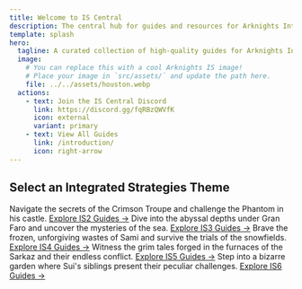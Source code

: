 ```yaml
---
title: Welcome to IS Central
description: The central hub for guides and resources for Arknights Integrated Strategies.
template: splash
hero:
  tagline: A curated collection of high-quality guides for Arknights Integrated Strategies, created by the community, for the community.
  image:
    # You can replace this with a cool Arknights IS image!
    # Place your image in `src/assets/` and update the path here.
    file: ../../assets/houston.webp
  actions:
    - text: Join the IS Central Discord
      link: https://discord.gg/fqRBzQWVfK
      icon: external
      variant: primary
    - text: View All Guides
      link: /introduction/
      icon: right-arrow
---
```


## Select an Integrated Strategies Theme

<CardGrid stagger>
	<Card title="Phantom & Crimson Solitaire (IS2)" icon="puzzle-piece">
		Navigate the secrets of the Crimson Troupe and challenge the Phantom in his castle.
		<a href="/is2-phantom/overview/">Explore IS2 Guides →</a>
	</Card>
	<Card title="Mizuki & Caerula Arbor (IS3)" icon="waves">
		Dive into the abyssal depths under Gran Faro and uncover the mysteries of the sea.
		<a href="/is3-mizuki/overview/">Explore IS3 Guides →</a>
	</Card>
	<Card title="Expeditioner's Joklumarkar (IS4)" icon="compass">
		Brave the frozen, unforgiving wastes of Sami and survive the trials of the snowfields.
		<a href="/is4-expeditioners/overview/">Explore IS4 Guides →</a>
	</Card>
    <Card title="Sarkaz's Furnaceside Fables (IS5)" icon="flame">
		Witness the grim tales forged in the furnaces of the Sarkaz and their endless conflict.
		<a href="/is5-sarkaz/overview/">Explore IS5 Guides →</a>
	</Card>
    <Card title="Sui's Garden of Grotesqueries (IS6)" icon="potted-plant">
		Step into a bizarre garden where Sui's siblings present their peculiar challenges.
		<a href="/is6-sui/overview/">Explore IS6 Guides →</a>
	</Card>
</CardGrid>